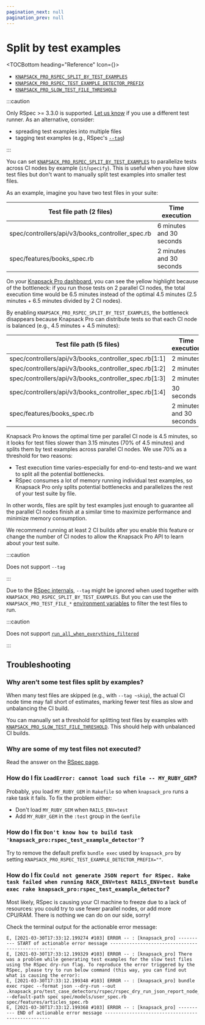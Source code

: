 ```yaml
---
pagination_next: null
pagination_prev: null
---
```


# Split by test examples


<TOCBottom heading="Reference" Icon={<IconExternalLink />}>

- [`KNAPSACK_PRO_RSPEC_SPLIT_BY_TEST_EXAMPLES`](reference.md#knapsack_pro_rspec_split_by_test_examples-rspec)
- [`KNAPSACK_PRO_RSPEC_TEST_EXAMPLE_DETECTOR_PREFIX`](reference.md#knapsack_pro_rspec_test_example_detector_prefix-rspec)
- [`KNAPSACK_PRO_SLOW_TEST_FILE_THRESHOLD`](reference.md#knapsack_pro_slow_test_file_threshold)

</TOCBottom>

:::caution

Only RSpec >= 3.3.0 is supported. [Let us know](https://knapsackpro.com/contact) if you use a different test runner. As an alternative, consider:

- spreading test examples into multiple files
- tagging test examples (e.g., RSpec's [`--tag`](rspec.mdx#run-a-subset-of-tests))

:::

You can set [`KNAPSACK_PRO_RSPEC_SPLIT_BY_TEST_EXAMPLES`](reference.md#knapsack_pro_rspec_split_by_test_examples-rspec) to parallelize tests across CI nodes by example (`it`/`specify`). This is useful when you have slow test files but don't want to manually split test examples into smaller test files.

As an example, imagine you have two test files in your suite:

<div style={{ overflowX: 'auto' }}>
  <table style={{ width: '100%', display: 'table' }}>
    <thead>
      <tr>
        <th style={{ whiteSpace: 'nowrap' }}>Test file path (2 files)</th>
        <th style={{ width: '250px', whiteSpace: 'nowrap' }}>Time execution</th>
      </tr>
    </thead>
    <tbody>
      <tr style={{ backgroundColor: '#fcf8e3' }}>
        <td style={{ whiteSpace: 'nowrap' }}>spec/controllers/api/v3/books_controller_spec.rb</td>
        <td style={{ width: '250px', whiteSpace: 'nowrap' }}>
          6 minutes and 30 seconds
        </td>
      </tr>
      <tr>
        <td style={{ whiteSpace: 'nowrap' }}>spec/features/books_spec.rb</td>
        <td style={{ width: '250px', whiteSpace: 'nowrap' }}>
          2 minutes and 30 seconds
        </td>
      </tr>
    </tbody>
  </table>
</div>

On your [Knapsack Pro dashboard](../overview/index.mdx#dashboard), you can see the yellow highlight because of the bottleneck: if you run those tests on 2 parallel CI nodes, the total execution time would be 6.5 minutes instead of the optimal 4.5 minutes (2.5 minutes + 6.5 minutes divided by 2 CI nodes).

By enabling `KNAPSACK_PRO_RSPEC_SPLIT_BY_TEST_EXAMPLES`, the bottleneck disappears because Knapsack Pro can distribute tests so that each CI node is balanced (e.g., 4.5 minutes + 4.5 minutes):

<div style={{ overflowX: 'auto' }}>
  <table style={{ width: '100%', display: 'table' }}>
    <thead>
      <tr>
        <th style={{ whiteSpace: 'nowrap' }}>Test file path (5 files)</th>
        <th style={{ whiteSpace: 'nowrap' }}>Time execution</th>
      </tr>
    </thead>
    <tbody>
      <tr>
        <td style={{ whiteSpace: 'nowrap' }}>spec/controllers/api/v3/books_controller_spec.rb[1:1]</td>
        <td style={{ width: '250px', whiteSpace: 'nowrap' }}>
          2 minutes
        </td>
      </tr>
      <tr>
        <td style={{ whiteSpace: 'nowrap' }}>spec/controllers/api/v3/books_controller_spec.rb[1:2]</td>
        <td style={{ width: '250px', whiteSpace: 'nowrap' }}>
          2 minutes
        </td>
      </tr>
      <tr>
        <td style={{ whiteSpace: 'nowrap' }}>spec/controllers/api/v3/books_controller_spec.rb[1:3]</td>
        <td style={{ width: '250px', whiteSpace: 'nowrap' }}>
          2 minutes
        </td>
      </tr>
      <tr>
        <td style={{ whiteSpace: 'nowrap' }}>spec/controllers/api/v3/books_controller_spec.rb[1:4]</td>
        <td style={{ width: '250px', whiteSpace: 'nowrap' }}>
          30 seconds
        </td>
      </tr>
      <tr>
        <td style={{ whiteSpace: 'nowrap' }}>spec/features/books_spec.rb</td>
        <td style={{ width: '250px', whiteSpace: 'nowrap' }}>
          2 minutes and 30 seconds
        </td>
      </tr>
    </tbody>
  </table>
</div>

Knapsack Pro knows the optimal time per parallel CI node is 4.5 minutes, so it looks for test files slower than 3.15 minutes (70% of 4.5 minutes) and splits them by test examples across parallel CI nodes. We use 70% as a threshold for two reasons:

- Test execution time varies–especially for end-to-end tests–and we want to split all the potential bottlenecks.
- RSpec consumes a lot of memory running individual test examples, so Knapsack Pro only splits potential bottlenecks and parallelizes the rest of your test suite by file.

In other words, files are split by test examples just enough to guarantee all the parallel CI nodes finish at a similar time to maximize performance and minimize memory consumption.

We recommend running at least 2 CI builds after you enable this feature or change the number of CI nodes to allow the Knapsack Pro API to learn about your test suite.

:::caution

Does not support `--tag`

:::

Due to the [RSpec internals](https://github.com/rspec/rspec-core/issues/2522), `--tag` might be ignored when used together with `KNAPSACK_PRO_RSPEC_SPLIT_BY_TEST_EXAMPLES`. But you can use the `KNAPSACK_PRO_TEST_FILE_*` [environment variables](reference.md) to filter the test files to run.

:::caution

Does not support [`run_all_when_everything_filtered`](rspec.mdx#some-of-my-test-files-are-not-executed)

:::

## Troubleshooting

### Why aren’t some test files split by examples?

When many test files are skipped (e.g., with `--tag ~skip`), the actual CI node time may fall short of estimates, marking fewer test files as slow and unbalancing the CI build.

You can manually set a threshold for splitting test files by examples with [`KNAPSACK_PRO_SLOW_TEST_FILE_THRESHOLD`](reference.md#knapsack_pro_slow_test_file_threshold-internal). This should help with unbalanced CI builds.

### Why are some of my test files not executed?

Read the answer on the [RSpec page](rspec.mdx#some-of-my-test-files-are-not-executed).

### How do I fix `LoadError: cannot load such file -- MY_RUBY_GEM`?

Probably, you load `MY_RUBY_GEM` in `Rakefile` so when `knapsack_pro` runs a rake task it fails. To fix the problem either:

- Don't load `MY_RUBY_GEM` when `RAILS_ENV=test`
- Add `MY_RUBY_GEM` in the `:test` group in the `Gemfile`

### How do I fix `Don't know how to build task 'knapsack_pro:rspec_test_example_detector'`?

Try to remove the default prefix `bundle exec` used by `knapsack_pro` by setting `KNAPSACK_PRO_RSPEC_TEST_EXAMPLE_DETECTOR_PREFIX=""`.

### How do I fix `Could not generate JSON report for RSpec. Rake task failed when running RACK_ENV=test RAILS_ENV=test bundle exec rake knapsack_pro:rspec_test_example_detector`?

Most likely, RSpec is causing your CI machine to freeze due to a lack of resources: you could try to use fewer parallel nodes, or add more CPU/RAM. There is nothing we can do on our side, sorry!

Check the terminal output for the actionable error message:

```
E, [2021-03-30T17:33:12.199274 #103] ERROR -- : [knapsack_pro] ---------- START of actionable error message --------------------------------------------------
E, [2021-03-30T17:33:12.199329 #103] ERROR -- : [knapsack_pro] There was a problem while generating test examples for the slow test files using the RSpec dry-run flag. To reproduce the error triggered by the RSpec, please try to run below command (this way, you can find out what is causing the error):
E, [2021-03-30T17:33:12.199348 #103] ERROR -- : [knapsack_pro] bundle exec rspec --format json --dry-run --out .knapsack_pro/test_case_detectors/rspec/rspec_dry_run_json_report_node_0.json --default-path spec spec/models/user_spec.rb spec/features/articles_spec.rb
E, [2021-03-30T17:33:12.199368 #103] ERROR -- : [knapsack_pro] ---------- END of actionable error message --------------------------------------------------
```
